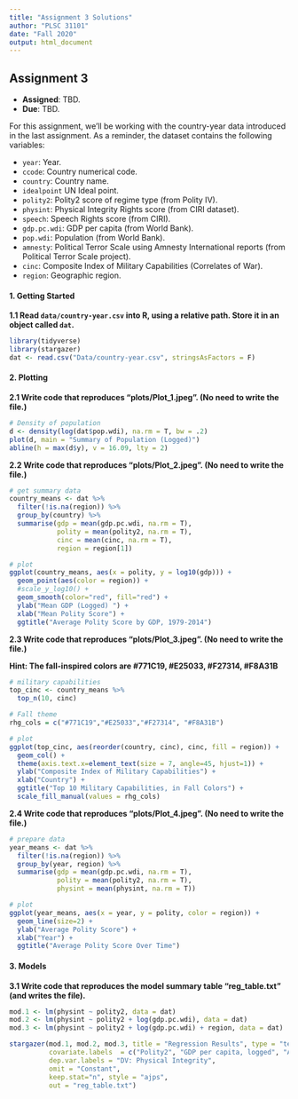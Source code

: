 ```yaml
---
title: "Assignment 3 Solutions"
author: "PLSC 31101"
date: "Fall 2020"
output: html_document
---
```


## Assignment 3

- __Assigned__: TBD.
- __Due__: TBD.


For this assignment, we'll be working with the country-year data introduced in the last assignment. As a reminder, the dataset contains the following variables:

* `year`: Year.
* `ccode`: Country numerical code.
* `country`: Country name.
* `idealpoint` UN Ideal point.
* `polity2`: Polity2 score of regime type (from Polity IV).
* `physint`: Physical Integrity Rights score (from CIRI dataset).
* `speech`: Speech Rights score (from CIRI).
* `gdp.pc.wdi`: GDP per capita (from World Bank).
* `pop.wdi`: Population (from World Bank).
* `amnesty`: Political Terror Scale using Amnesty International reports (from Political Terror Scale project).
* `cinc`: Composite Index of Military Capabilities (Correlates of War).
* `region`: Geographic region.

#### 1. Getting Started {-}

__1.1 Read `data/country-year.csv` into R, using a relative path. Store it in an object called `dat`.__

```r
library(tidyverse)
library(stargazer)
dat <- read.csv("Data/country-year.csv", stringsAsFactors = F)
```

#### 2. Plotting {-}

__2.1 Write code that reproduces "plots/Plot_1.jpeg". (No need to write the file.)__

```r
# Density of population
d <- density(log(dat$pop.wdi), na.rm = T, bw = .2)
plot(d, main = "Summary of Population (Logged)") 
abline(h = max(d$y), v = 16.09, lty = 2) 
```

__2.2 Write code that reproduces "plots/Plot_2.jpeg". (No need to write the file.)__

```r
# get summary data
country_means <- dat %>%
  filter(!is.na(region)) %>%
  group_by(country) %>%
  summarise(gdp = mean(gdp.pc.wdi, na.rm = T),
            polity = mean(polity2, na.rm = T),
            cinc = mean(cinc, na.rm = T),
            region = region[1])

# plot
ggplot(country_means, aes(x = polity, y = log10(gdp))) +
  geom_point(aes(color = region)) +
  #scale_y_log10() +
  geom_smooth(color="red", fill="red") + 
  ylab("Mean GDP (Logged) ") +
  xlab("Mean Polity Score") +
  ggtitle("Average Polity Score by GDP, 1979-2014") 
```

__2.3 Write code that reproduces "plots/Plot_3.jpeg". (No need to write the file.)__

__Hint: The fall-inspired colors are #771C19, #E25033, #F27314, #F8A31B__

```r
# military capabilities
top_cinc <- country_means %>%
  top_n(10, cinc)

# Fall theme
rhg_cols = c("#771C19","#E25033","#F27314", "#F8A31B")

# plot
ggplot(top_cinc, aes(reorder(country, cinc), cinc, fill = region)) +
  geom_col() +
  theme(axis.text.x=element_text(size = 7, angle=45, hjust=1)) +
  ylab("Composite Index of Military Capabilities") +
  xlab("Country") +
  ggtitle("Top 10 Military Capabilities, in Fall Colors") +
  scale_fill_manual(values = rhg_cols)
```

__2.4 Write code that reproduces "plots/Plot_4.jpeg". (No need to write the file.)__

```r
# prepare data
year_means <- dat %>%
  filter(!is.na(region)) %>%
  group_by(year, region) %>%
  summarise(gdp = mean(gdp.pc.wdi, na.rm = T),
            polity = mean(polity2, na.rm = T),
            physint = mean(physint, na.rm = T)) 

# plot
ggplot(year_means, aes(x = year, y = polity, color = region)) +
  geom_line(size=2) +
  ylab("Average Polity Score") +
  xlab("Year") +
  ggtitle("Average Polity Score Over Time")
```

#### 3. Models {-}

__3.1 Write code that reproduces the model summary table "reg_table.txt" (and writes the file).__

```r
mod.1 <- lm(physint ~ polity2, data = dat)
mod.2 <- lm(physint ~ polity2 + log(gdp.pc.wdi), data = dat)
mod.3 <- lm(physint ~ polity2 + log(gdp.pc.wdi) + region, data = dat)

stargazer(mod.1, mod.2, mod.3, title = "Regression Results", type = "text", 
          covariate.labels  = c("Polity2", "GDP per capita, logged", "Asia", "Eastern Europe", "Latin America", "MENA", "West", "Constant"), 
          dep.var.labels = "DV: Physical Integrity",
          omit = "Constant", 
          keep.stat="n", style = "ajps",
          out = "reg_table.txt")
```

